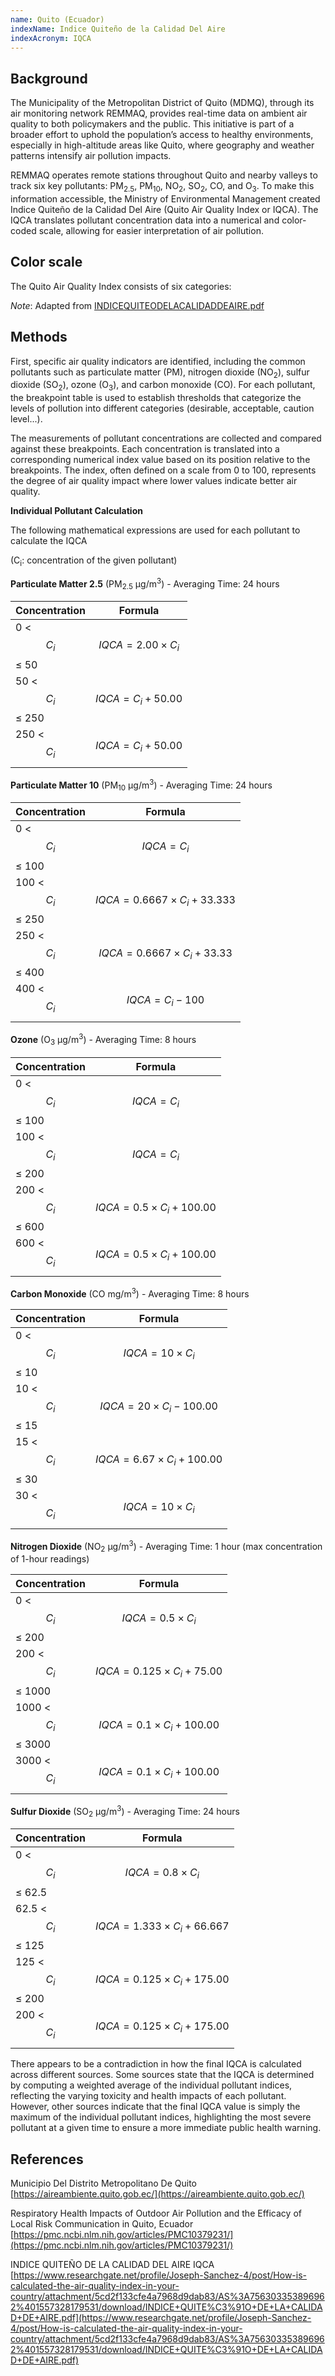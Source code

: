 ```yaml
---
name: Quito (Ecuador)
indexName: Indice Quiteño de la Calidad Del Aire
indexAcronym: IQCA
---
```



## Background

The Municipality of the Metropolitan District of Quito (MDMQ), through its air monitoring network REMMAQ, provides real-time data on ambient 
air quality to both policymakers and the public. This initiative is part of a broader effort to uphold the population’s access to healthy environments, 
especially in high-altitude areas like Quito, where geography and weather patterns intensify air pollution impacts. 

REMMAQ operates remote stations throughout Quito and nearby valleys to track six key pollutants: PM<sub>2.5</sub>, PM<sub>10</sub>, NO<sub>2</sub>, SO<sub>2</sub>, CO, and O<sub>3</sub>. To make this 
information accessible, the Ministry of Environmental Management created Indice Quiteño de la Calidad Del Aire (Quito Air Quality Index or IQCA). 
The IQCA translates pollutant concentration data into a numerical and color-coded scale, allowing for easier interpretation of air pollution.  


## Color scale

The Quito Air Quality Index consists of six categories: 

<ColorScale index="quito" value={true} />

_Note_: Adapted from [INDICEQUITEODELACALIDADDEAIRE.pdf](https://www.researchgate.net/profile/Joseph-Sanchez-4/post/How-is-calculated-the-air-quality-index-in-your-country/attachment/5cd2f133cfe4a7968d9dab83/AS%3A756303353896962%401557328179531/download/INDICE+QUITE%C3%91O+DE+LA+CALIDAD+DE+AIRE.pdf)

## Methods

First, specific air quality indicators are identified, including the common pollutants such as particulate matter (PM), nitrogen dioxide (NO<sub>2</sub>),
 sulfur dioxide (SO<sub>2</sub>), ozone (O<sub>3</sub>), and carbon monoxide (CO). For each pollutant, the breakpoint table is used to establish thresholds that 
 categorize the levels of pollution into different categories (desirable, acceptable, caution level...). 

The measurements of pollutant concentrations are collected and compared against these breakpoints. Each concentration is translated into a corresponding 
numerical index value based on its position relative to the breakpoints. The index, often defined on a scale from 0 to 100, represents the degree of 
air quality impact where lower values indicate better air quality. 

<BreakpointsTable index="quito" />

**Individual Pollutant Calculation**

The following mathematical expressions are used for each pollutant to calculate the IQCA  

(C<sub>i</sub>: concentration of the given pollutant)

**Particulate Matter 2.5** (PM<sub>2.5</sub> µg/m<sup>3</sup>) - Averaging Time: 24 hours

| **Concentration** | **Formula** |
| ----------------- | ----------- |
| 0 < $$ {C_{i}} $$ ≤ 50 | $$ IQCA = 2.00 \times {C_{i}} $$ |
| 50 < $$ {C_{i}} $$ ≤ 250 | $$ IQCA = {C_{i}} + 50.00 $$ | 
| 250 < $$ {C_{i}} $$ | $$ IQCA = {C_{i}} + 50.00 $$ | 


**Particulate Matter 10** (PM<sub>10</sub> µg/m<sup>3</sup>) - Averaging Time: 24 hours

| **Concentration** | **Formula** |
| ----------------- | ----------- |
| 0 < $$ {C_{i}} $$ ≤ 100 | $$ IQCA = {C_{i}} $$ |
| 100 < $$ {C_{i}} $$ ≤ 250 | $$ IQCA = 0.6667 \times {C_{i}} + 33.333 $$ | 
| 250 < $$ {C_{i}} $$ ≤ 400 | $$ IQCA = 0.6667 \times {C_{i}} + 33.33 $$ | 
| 400 < $$ {C_{i}} $$ | $$ IQCA = {C_{i}} - 100 $$ | 


**Ozone** (O<sub>3</sub> µg/m<sup>3</sup>) - Averaging Time: 8 hours

| **Concentration** | **Formula** |
| ----------------- | ----------- |
| 0 < $$ {C_{i}} $$ ≤ 100 | $$ IQCA = {C_{i}} $$ |
| 100 < $$ {C_{i}} $$ ≤ 200 | $$ IQCA = {C_{i}} $$ | 
| 200 < $$ {C_{i}} $$ ≤ 600 | $$ IQCA = 0.5 \times {C_{i}} + 100.00 $$ | 
| 600 < $$ {C_{i}} $$ | $$ IQCA = 0.5 \times {C_{i}} + 100.00 $$ | 


**Carbon Monoxide** (CO mg/m<sup>3</sup>) -  Averaging Time: 8 hours

| **Concentration** | **Formula** |
| ----------------- | ----------- |
| 0 < $$ {C_{i}} $$ ≤ 10 | $$ IQCA = 10 \times {C_{i}} $$ |
| 10 < $$ {C_{i}} $$ ≤ 15 | $$ IQCA = 20 \times {C_{i}} - 100.00 $$ | 
| 15 < $$ {C_{i}} $$ ≤ 30 | $$ IQCA = 6.67 \times {C_{i}} + 100.00 $$ | 
| 30 < $$ {C_{i}} $$ | $$ IQCA = 10 \times {C_{i}} $$ | 


**Nitrogen Dioxide** (NO<sub>2</sub> µg/m<sup>3</sup>) - Averaging Time: 1 hour  (max concentration of 1-hour readings)

| **Concentration** | **Formula** |
| ----------------- | ----------- |
| 0 < $$ {C_{i}} $$ ≤ 200 | $$ IQCA = 0.5 \times {C_{i}} $$ |
| 200 < $$ {C_{i}} $$ ≤ 1000 | $$ IQCA = 0.125 \times {C_{i}} + 75.00 $$ | 
| 1000 < $$ {C_{i}} $$ ≤ 3000 | $$ IQCA = 0.1 \times {C_{i}} + 100.00 $$ | 
| 3000 < $$ {C_{i}} $$ | $$ IQCA = 0.1 \times {C_{i}} + 100.00 $$ | 


**Sulfur Dioxide** (SO<sub>2</sub> µg/m<sup>3</sup>) - Averaging Time: 24 hours

| **Concentration** | **Formula** |
| ----------------- | ----------- |
| 0 < $$ {C_{i}} $$ ≤ 62.5 | $$ IQCA = 0.8 \times {C_{i}} $$ |
| 62.5 < $$ {C_{i}} $$ ≤ 125 | $$ IQCA = 1.333 \times {C_{i}} + 66.667 $$ | 
| 125 < $$ {C_{i}} $$ ≤ 200 | $$ IQCA = 0.125 \times {C_{i}} + 175.00 $$ | 
| 200 < $$ {C_{i}} $$ | $$ IQCA = 0.125 \times {C_{i}} + 175.00 $$ |  

<Admonition type="note">

There appears to be a contradiction in how the final IQCA is calculated across different sources. Some sources state 
that the IQCA is determined by computing a weighted average of the individual pollutant indices, reflecting the varying toxicity 
and health impacts of each pollutant. However, other sources indicate that the final IQCA value is simply the maximum of the individual 
pollutant indices, highlighting the most severe pollutant at a given time to ensure a more immediate public health warning. 

</Admonition>


## References

Municipio Del Distrito Metropolitano De Quito 
[https://aireambiente.quito.gob.ec/](https://aireambiente.quito.gob.ec/)

Respiratory Health Impacts of Outdoor Air Pollution and the Efficacy of Local Risk Communication in Quito, Ecuador
[https://pmc.ncbi.nlm.nih.gov/articles/PMC10379231/](https://pmc.ncbi.nlm.nih.gov/articles/PMC10379231/)

INDICE QUITEÑO DE LA CALIDAD DEL AIRE IQCA
[https://www.researchgate.net/profile/Joseph-Sanchez-4/post/How-is-calculated-the-air-quality-index-in-your-country/attachment/5cd2f133cfe4a7968d9dab83/AS%3A756303353896962%401557328179531/download/INDICE+QUITE%C3%91O+DE+LA+CALIDAD+DE+AIRE.pdf](https://www.researchgate.net/profile/Joseph-Sanchez-4/post/How-is-calculated-the-air-quality-index-in-your-country/attachment/5cd2f133cfe4a7968d9dab83/AS%3A756303353896962%401557328179531/download/INDICE+QUITE%C3%91O+DE+LA+CALIDAD+DE+AIRE.pdf)
